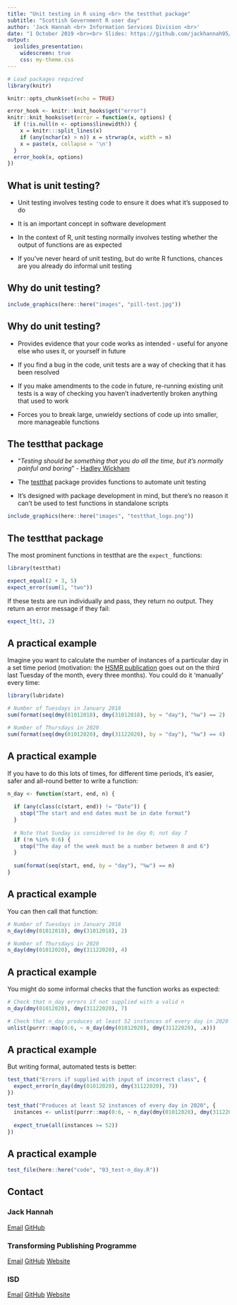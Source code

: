 ```yaml
---
title: "Unit testing in R using <br> the testthat package"
subtitle: "Scottish Government R user day"
author: 'Jack Hannah <br> Information Services Division <br>'
date: "1 October 2019 <br><br> Slides: https://github.com/jackhannah95/unit-testing"
output:
  ioslides_presentation:
    widescreen: true
    css: my-theme.css
---
```


```r
# Load packages required
library(knitr)

knitr::opts_chunk$set(echo = TRUE)

error_hook <- knitr::knit_hooks$get("error")
knitr::knit_hooks$set(error = function(x, options) {
  if (!is.null(n <- options$linewidth)) {
    x = knitr:::split_lines(x)
    if (any(nchar(x) > n)) x = strwrap(x, width = n)
    x = paste(x, collapse = '\n')
  }
  error_hook(x, options)
})
```


## What is unit testing?

- Unit testing involves testing code to ensure it does what it's supposed to do

- It is an important concept in software development

- In the context of R, unit testing normally involves testing whether the output of functions are as expected

- If you've never heard of unit testing, but do write R functions, chances are you already do informal unit testing


## Why do unit testing?

```r
include_graphics(here::here("images", "pill-test.jpg"))
```


## Why do unit testing?

- Provides evidence that your code works as intended - useful for anyone else who uses it, or yourself in future

- If you find a bug in the code, unit tests are a way of checking that it has been resolved

- If you make amendments to the code in future, re-running existing unit tests is a way of checking you haven't inadvertently broken anything that used to work

- Forces you to break large, unwieldy sections of code up into smaller, more manageable functions


## The testthat package

- "_Testing should be something that you do all the time, but it’s normally painful and boring_" - [Hadley Wickham](https://journal.r-project.org/archive/2011-1/RJournal_2011-1_Wickham.pdf)

- The [testthat](https://github.com/r-lib/testthat) package provides functions to automate unit testing

- It's designed with package development in mind, but there's no reason it can't be used to test functions in standalone scripts

```r
include_graphics(here::here("images", "testthat_logo.png"))
```


## The testthat package

The most prominent functions in testthat are the `expect_` functions:

```r
library(testthat)

expect_equal(2 + 3, 5)
expect_error(sum(1, "two"))
```

If these tests are run individually and pass, they return no output. They return an error message if they fail:

```r
expect_lt(3, 2)
```


## A practical example

Imagine you want to calculate the number of instances of a particular day in a set time period (motivation: the [HSMR publication](https://github.com/NHS-NSS-transforming-publications/hsmr) goes out on the third last Tuesday of the month, every three months). You could do it 'manually' every time:

```r
library(lubridate)

# Number of Tuesdays in January 2018
sum(format(seq(dmy(01012018), dmy(31012018), by = "day"), "%w") == 2)

# Number of Thursdays in 2020
sum(format(seq(dmy(01012020), dmy(31122020), by = "day"), "%w") == 4)
```


## A practical example

If you have to do this lots of times, for different time periods, it's easier, safer and all-round better to write a function:

```r
n_day <- function(start, end, n) {
  
  if (any(class(c(start, end)) != "Date")) {
    stop("The start and end dates must be in date format")
  }
  
  # Note that Sunday is considered to be day 0; not day 7
  if (!n %in% 0:6) {
    stop("The day of the week must be a number between 0 and 6")
  }
  
  sum(format(seq(start, end, by = "day"), "%w") == n)
}
```


## A practical example

You can then call that function:

```r
# Number of Tuesdays in January 2018
n_day(dmy(01012018), dmy(31012018), 2)

# Number of Thursdays in 2020
n_day(dmy(01012020), dmy(31122020), 4)
```


## A practical example

You might do some informal checks that the function works as expected:

```r
# Check that n_day errors if not supplied with a valid n
n_day(dmy(01012020), dmy(31122020), 7)

# Check that n_day produces at least 52 instances of every day in 2020
unlist(purrr::map(0:6, ~ n_day(dmy(01012020), dmy(31122020), .x)))
```


## A practical example

But writing formal, automated tests is better:

```r
test_that("Errors if supplied with input of incorrect class", {
  expect_error(n_day(dmy(01012020), dmy(31122020), 7))
})

test_that("Produces at least 52 instances of every day in 2020", {
  instances <- unlist(purrr::map(0:6, ~ n_day(dmy(01012020), dmy(31122020), .x)))
  
  expect_true(all(instances >= 52))
})
```


## A practical example

```r
test_file(here::here("code", "03_test-n_day.R"))
```


## Contact

### Jack Hannah

[Email](mailto:jack.hannah1@nhs.net)
[GitHub](https://github.com/jackhannah95)

### Transforming Publishing Programme

[Email](mailto:nss.isdtransformingpublishing@nhs.net)
[GitHub](https://github.com/NHS-NSS-transforming-publications)
[Website](https://www.isdscotland.org/Products-and-Services/Transforming-Publishing-Programme/)

### ISD

[Email](mailto:NSS.isdSHIS@nhs.net)
[GitHub](https://github.com/Health-SocialCare-Scotland)
[Website](https://www.isdscotland.org/)